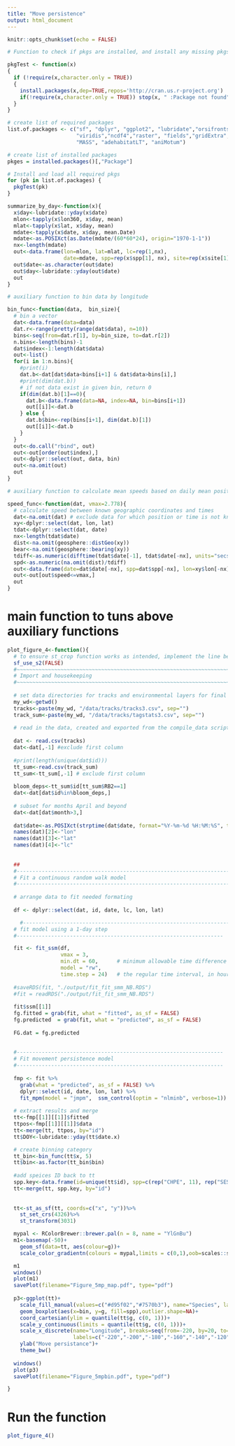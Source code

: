```yaml
---
title: "Move persistence"
output: html_document
---
```


```r
knitr::opts_chunk$set(echo = FALSE)
```
```r
# Function to check if pkgs are installed, and install any missing pkgs

pkgTest <- function(x)
{
  if (!require(x,character.only = TRUE))
  {
    install.packages(x,dep=TRUE,repos='http://cran.us.r-project.org')
    if(!require(x,character.only = TRUE)) stop(x, " :Package not found")
  }
}

# create list of required packages
list.of.packages <- c("sf", "dplyr", "ggplot2", "lubridate","orsifronts", "ggOceanMaps",
                      "viridis","ncdf4","raster", "fields","gridExtra",
                      "MASS", "adehabitatLT", "aniMotum") 

# create list of installed packages
pkges = installed.packages()[,"Package"]

# Install and load all required pkgs
for (pk in list.of.packages) {
  pkgTest(pk)
}
```

```r

summarize_by_day<-function(x){
  x$day<-lubridate::yday(x$date)
  mlon<-tapply(x$lon360, x$day, mean)
  mlat<-tapply(x$lat, x$day, mean)
  mdate<-tapply(x$date, x$day, mean.Date)
  mdate<-as.POSIXct(as.Date(mdate/(60*60*24), origin="1970-1-1"))
  nx<-length(mdate)
  out<-data.frame(lon=mlon, lat=mlat, lc=rep(1,nx), 
                  date=mdate, spp=rep(x$spp[1], nx), site=rep(x$site[1],nx))
  out$date<-as.character(out$date)
  out$day<-lubridate::yday(out$date)
  out
}

# auxiliary function to bin data by longitude

bin_func<-function(data,  bin_size){
  # bin a vector
  dat<-data.frame(data=data)
  dat.r<-range(pretty(range(dat$data), n=10))
  bins<-seq(from=dat.r[1], by=bin_size, to=dat.r[2])
  n.bins<-length(bins)-1
  dat$index<-1:length(dat$data)
  out<-list()
  for(i in 1:n.bins){
    #print(i)
    dat.b<-dat[dat$data<bins[i+1] & dat$data>bins[i],]
    #print(dim(dat.b))
    # if not data exist in given bin, return 0
    if(dim(dat.b)[1]==0){
      dat.b<-data.frame(data=NA, index=NA, bin=bins[i+1])
      out[[i]]<-dat.b
    } else {
      dat.b$bin<-rep(bins[i+1], dim(dat.b)[1])
      out[[i]]<-dat.b
    }
  }
  out<-do.call("rbind", out)
  out<-out[order(out$index),]
  out<-dplyr::select(out, data, bin)
  out<-na.omit(out)
  out
}

# auxiliary function to calculate mean speeds based on daily mean positions and times

speed_func<-function(dat, vmax=2.778){
  # calculate speed between known geographic coordinates and times
  dat<-na.omit(dat) # exclude data for which position or time is not known
  xy<-dplyr::select(dat, lon, lat)
  tdat<-dplyr::select(dat, date)
  nx<-length(tdat$date)
  dist<-na.omit(geosphere::distGeo(xy))
  bear<-na.omit(geosphere::bearing(xy))
  tdiff<-as.numeric(difftime(tdat$date[-1], tdat$date[-nx], units="secs"))
  spd<-as.numeric(na.omit(dist)/tdiff)
  out<-data.frame(date=dat$date[-nx], spp=dat$spp[-nx], lon=xy$lon[-nx], lat=xy$lat[-nx], dist=dist, time=tdiff, bear=bear, speed=spd)
  out<-out[out$speed<=vmax,]
  out
}
```


# main function to tuns above auxiliary functions

```r

plot_figure_4<-function(){
  # to ensure st_crop function works as intended, implement the line below for now (github.com advice 10/3/2022)
  sf_use_s2(FALSE)
  #~~~~~~~~~~~~~~~~~~~~~~~~~~~~~~~~~~~~~~~~~~~~~~~~~~~~~~~~~~~~~~~~~~~~~~~~~~~~~~~~
  # Import and housekeeping
  #~~~~~~~~~~~~~~~~~~~~~~~~~~~~~~~~~~~~~~~~~~~~~~~~~~~~~~~~~~~~~~~~~~~~~~~~~~~~~~~
  
  # set data directories for tracks and environmental layers for final plot
  my_wd<-getwd()
  tracks<-paste(my_wd, "/data/tracks/tracks3.csv", sep="")
  track_sum<-paste(my_wd, "/data/tracks/tagstats3.csv", sep="")
  
  # read in the data, created and exported from the compile_data script
  
  dat <- read.csv(tracks)
  dat<-dat[,-1] #exclude first column
  
  #print(length(unique(dat$id)))
  tt_sum<-read.csv(track_sum)
  tt_sum<-tt_sum[,-1] # exclude first column
  
  bloom_deps<-tt_sum$id[tt_sum$RB2==1]
  dat<-dat[dat$id%in%bloom_deps,]
  
  # subset for months April and beyond
  dat<-dat[dat$month>3,]
  
  dat$date<-as.POSIXct(strptime(dat$date, format="%Y-%m-%d %H:%M:%S", tz="GMT"))
  names(dat)[2]<-"lon"
  names(dat)[3]<-"lat"
  names(dat)[4]<-"lc"
  
  
  ##
  #-----------------------------------------------------------------------------------
  # Fit a continuous random walk model
  #--------------------------------------------------------------------------------
  
  # arrange data to fit needed formating
  
  df <- dplyr::select(dat, id, date, lc, lon, lat)

    #------------------------------------------------------------------
  # fit model using a 1-day step
  #------------------------------------------------------------------

  fit <- fit_ssm(df,
                 vmax = 3,   
                 min.dt = 60,      # minimum allowable time difference between observations (in minutes)
                 model = "rw", 
                 time.step = 24)   # the regular time interval, in hours to predict to
  
  #saveRDS(fit, "./output/fit_fit_smm_NB.RDS")
  #fit = readRDS("./output/fit_fit_smm_NB.RDS")
  
  fit$ssm[[1]]
  fg.fitted = grab(fit, what = "fitted", as_sf = FALSE)
  fg.predicted  = grab(fit, what = "predicted", as_sf = FALSE)
  
  FG.dat = fg.predicted
  
  
  #------------------------------------------------------------------
  # Fit movement persistence model
  #------------------------------------------------------------------
  
  fmp <- fit %>% 
    grab(what = "predicted", as_sf = FALSE) %>%
    dplyr::select(id, date, lon, lat) %>%
    fit_mpm(model = "jmpm",  ssm_control(optim = "nlminb", verbose=1))
  
  # extract results and merge
  tt<-fmp[[1]][[1]]$fitted
  ttpos<-fmp[[1]][[1]]$data
  tt<-merge(tt, ttpos, by="id")
  tt$DOY<-lubridate::yday(tt$date.x)

  # create binning category 
  tt_bin<-bin_func(tt$x, 5)
  tt$bin<-as.factor(tt_bin$bin)
  
  #add speices ID back to tt
  spp.key<-data.frame(id=unique(tt$id), spp=c(rep("CHPE", 11), rep("SES", 14)))
  tt<-merge(tt, spp.key, by="id")
  
  
  tt<-st_as_sf(tt, coords=c("x", "y"))%>%
    st_set_crs(4326)%>%
    st_transform(3031)

  mypal <- RColorBrewer::brewer.pal(n = 8, name = "YlGnBu")
  m1<-basemap(-50)+
    geom_sf(data=tt, aes(colour=g))+
    scale_color_gradientn(colours = mypal,limits = c(0,1),oob=scales::squish)

  m1
  windows()
  plot(m1)
  savePlot(filename="Figure_5mp_map.pdf", type="pdf")
  
  p3<-ggplot(tt)+
    scale_fill_manual(values=c("#d95f02","#7570b3"), name="Species", labels=c("Chinstrap", "Elephant seal"))+
    geom_boxplot(aes(x=bin, y=g, fill=spp),outlier.shape=NA)+
    coord_cartesian(ylim = quantile(tt$g, c(0, 1)))+
    scale_y_continuous(limits = quantile(tt$g, c(0, 1)))+
    scale_x_discrete(name="Longitude", breaks=seq(from=-220, by=20, to=-60), 
                     labels=c("-220","-200","-180","-160","-140","-120","-100","-80","-60"))+
    ylab("Move persistance")+
    theme_bw()  
  
  windows()
  plot(p3)
  savePlot(filename="Figure_5mpbin.pdf", type="pdf")

}


```
# Run the function

```r

plot_figure_4()


```